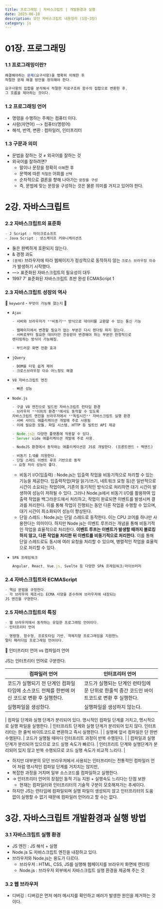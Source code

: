```yaml
---
title: 프로그래밍 | 자바스크립트 | 개발환경과 실행
date: 2023-06-18
description: 모던 자바스크립트 내용정리 (1장~3장)
category: js
---
```


# 01장. 프로그래밍

### 1.1 프로그래밍이란?

```jsx
해결해야하는 문제(요구사항)을 명확히 이해한 후
적절한 문제 해결 방안을 정의해야 한다.
```

```jsx
요구사항의 집합을 분석해서 적절한 자료구조와 함수의 집합으로 변환한 후,
그 흐름을 제어하는 것이다.
```

### 1.2 프로그래밍 언어

- 명령을 수행하는 주체는 컴퓨터 이다.
- 사람(자연어) --> 컴퓨터(명령어)
- 해석, 번역, 변환 : 컴파일러, 인터프리터

### 1.3 구문과 의미

- 문법을 잘하는 것 ≠ 외국어를 잘하는 것
- 외국어를 잘하려면?
  - 말이나 문장을 정확히 `이해`한 후
  - 문맥에 따른 `적절한` 어휘를 `선택`
  - 순차적으로 결론을 향해 나아가는 `문장을 구성`
  - 즉, 문법에 맞는 문장을 구성하는 것은 물론 의미를 가지고 있어야 한다.

# 2강. 자바스크립트

### 2.2 자바스크립트의 표준화

```jsx
- J Script : 마이크로소프트
- Java Script : 넷스케이프 커뮤니케이션즈
```

- 둘은 완벽하게 호환되지 않는다.
- & 경쟁 과도
- `(문제)` 브라우저에 따라 웹페이지가 정상적으로 동작하지 않는 `크로스 브라우징 이슈`가 발생하기 시작했다.
- —> 표준화된 자바스크립트의 필요성이 대두
- 1997 7’ 표준화된 자바스크립트 초판 완성 ECMAScript 1

### 2.3 자바스크립트 성장의 역사

📝 `keyword` - `무엇이 가능해 졌는지` 📝

- `Ajax`

  ```jsx
  - 서버와 브라우저가 **비동기** 방식으로 데이터를 교환할 수 있는 통신 기능

  - 웹페이지에서 변경할 필요가 없는 부분은 다시 렌더링 하지 않는다.
  - 서버로부터 필요한 데이터만 전송받아 변경해야 하는 부분만 한정적으로
  렌더링하는 방식이 가능해짐.

  - 부드러운 화면 전환 효과
  ```

- `jQuery`
  ```jsx
  - DOM을 더욳 쉽게 제어
  - 크로스브라우징 이슈 어느정도 해결
  ```
- `V8 자바스크립트 엔진`
  ```jsx
  - 빠른 성능
  ```
- `Node.js`

  ```jsx
  - 구글 V8 엔진으로 빌드된 자바스크립트 런타임 환경
  - 브라우저 **이외의 환경**에서도 동작할 수 있도록
  자바스크립트 엔진을 브라우저에서 **독립시킨** 자바스크립트 실행 환경
  - 서버 사이드 애플리케이션 개발에 주로 사용됨
  - 이에 필요한 모듈, 파일 시스템, HTTP 등 빌트인 API 제공

  - Node.js는 다양한 플랫폼에 적용할 수 있다.
  - Server side 애플리케이션 개발에 주로 사용.

  - NodeJS 환경에서 동작하는 애플리케이션은 JS로 개발한다. (프론트앤드 + 백앤드)

  - 비동기 I/O를 지원한다.
  - 단일 스레드 이벤트 루프 기반으로 동작
  -> 요청 처리 성능이 좋다.

  ```

  - 비동기 I/O(입출력) : Node.js는 입출력 작업을 비동기적으로 처리할 수 있는 기능을 제공한다. 입출력작업(파일 읽기/쓰기, 네트워크 요청 등)은 일반적으로 시간이 소요되는 작업이며, 기존의 동기적인 방식으로 처리하면 대기 시간이 발생하여 성능이 저하될 수 있다.
    그러나 Node.js에서 비동기 I/O를 활용하여 입출력 작업을 백그라운드에서 처리하고, 작업이 완료되면 이벤트를 발생시켜 결과를 처리한다.
    이를 통해 작업이 진행되는 동안 다른 작업을 수행할 수 있으며, 대기 시간이 최소화되어 성능이 향상된다.
  - 단일 스레드 : Node.js는 단일 스레드로 동작한다. 이는 CPU 코어를 하나만 사용한다는 의미이다.
    하지만 Node js는 이벤트 루프라는 개념을 통해 비동기적인 작업을 효율적으로 처리한다.
    **이벤트 루프는 이벤트가 발생할 때까지 블로킹하지 않고, 다른 작업을 처리한 뒤 이벤트를 비동기적으로 처리한다.**
    이를 통해 단일 스레드로도 동시에 여러 요청을 처리할 수 있으며, 병렬적인 작업을 효율적으로 처리할 수 있다.

- `SPA 프레임워크`
  ```jsx
  Angular, React, Vue.js, Svelte 등 다양한 SPA 프레임워크/라이브러리
  ```

### 2.4 자바스크립트와 ECMAScript

```jsx
- 핵심 문법을 규정한다.
- 각 브라우저 제조사는 ECMA 사양을 준수하여 브라우저에 내장되는
JS 엔진을 구현한다.
```

### 2.5 자바스크립트의 특징

```jsx
- 웹 브라우저에서 동작하는 유일한 프로그래밍 언어이다.
- 인터프리터 언어

- 명령형, 함수형, 프로토타입 기반, 객체지향 프로그래밍을 지원한느
멀티 패러다임 프로그래밍 언어이다.
```

<aside>
📝 인터프리터 언어 vs 컴파일러 언어

</aside>

JS는 인터프리터 언어로 구분한다.

| 컴파일러 언어                                                                                | 인터프리터 언어                                                                             |
| -------------------------------------------------------------------------------------------- | ------------------------------------------------------------------------------------------- |
| 코드가 실행되기 전 단계인 컴파일 타임에 소스코드 전체를 한번에 머신 코드로 변환 후 실행한다. | 코드가 실행되는 단계인 런타임에 문 단위로 한줄씩 중간 코드인 바이트코드로 변환 후 실행한다. |
| 실행파일을 생성한다.                                                                         | 실행파일을 생성하지 않는다.                                                                 |

| 컴파일 단계와 실행 단계가 분리되어 있다.
명시적인 컴파일 단계를 거치고, 명시적으로 실행 파일을 실행한다. | 인터프리트 단계와 실행 단계가 분리되어 있지 않다.
인터프리터는 한 줄씩 바이트코드로 변환하고 즉시 실행한다. |
| 실행에 앞서 컴파일은 단 한번 수행된다. | 코드가 실행될 때마다 인터프리트 과정이 반복 수행된다. |
| 컴파일과 실행단계가 분리되어 있으므로 코드 실행 속도가 빠르다. | 인터프리트 단계와 실행단계가 분리되어 있지 않고 반복 수행되므로 코드 실행 속도가 비교적 느리다. |

- 하지만 대부분의 모던 브라우저에서 사용되는 인터프리터는 전통적인 컴파일러 언어 처럼 명시적인 컴파일 단계를 거치치는 않지만,
- 복잡한 과정을 거치며 일부 소스코드를 컴파일하고 실행한다.
- → 인터프리터 언어의 장점인 동적 기능 지원 + 실행속도 느리다는 단점 보완
  - 현재는 컴파일러와 인터프리터의 기술적 구분이 모호해져가는 추세이다.
- 하지만 JS는 런타임에 컴파일되며 실행 파일이 생성되지 않고 인터프리터의 도움 없이 실행할 수 없기 때문에 컴파일러 언어라고 할 수는 없다.

# 3강. 자바스크립트 개발환경과 실행 방법

### 3.1 자바스크립트 실행 환경

- JS 엔진 : JS 해석 + 실행
- Node.js 도 자바스크립트 엔진을 내장하고 있다.
- 브라우저와 Node.js는 용도가 다르다.
  - 브라우저 : HTML, CSS, JS를 실행해 웹페이지를 브라우저 화면에 렌더링
  - Node.js : 브라우저 외부에서 자바스크립트 실행 환경을 제공해 주는 것

### 3.2 웹 브라우저

- 디버깅 : 디버깅은 먼저 에러 메시지를 확인하고 에러가 발생한 원인을 제거하는 것이다.
